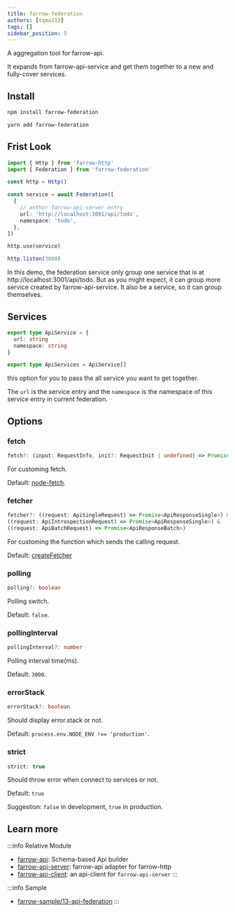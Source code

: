 ```yaml
---
title: farrow-federation
authors: [tqma113]
tags: []
sidebar_position: 5
---
```



A aggregation tool for farrow-api.

It expands from farrow-api-service and get them together to a new and fully-cover services.

## Install

<Tabs groupId="package-tool">
<TabItem value="npm" label="npm">

```bash
npm install farrow-federation
```

</TabItem>
<TabItem value="yarn" label="Yarn" default>

```bash
yarn add farrow-federation
```

</TabItem>
</Tabs>

## Frist Look

```ts
import { Http } from 'farrow-http'
import { Federation } from 'farrow-federation'

const http = Http()

const service = await Federation([
  {
    // anthor farrow-api-server entry
    url: 'http://localhost:3001/api/todo',
    namespace: 'todo',
  },
])

http.use(service)

http.listen(3000)
```

In this demo, the federation service only group one service that is at http://localhost:3001/api/todo. But as you might expect, it can group more service created by farrow-api-service. It also be a service, so it can group themselves.

## Services

```ts
export type ApiService = {
  url: string
  namespace: string
}

export type ApiServices = ApiService[]
```

this option for you to pass the all service you want to get together.

The `url` is the service entry and the `namespace` is the namespace of this service entry in current federation.

## Options

### fetch

```ts
fetch?: (input: RequestInfo, init?: RequestInit | undefined) => Promise<globalThis.Response>
```

For customing fetch.

Default: [node-fetch](https://github.com/node-fetch/node-fetch).

### fetcher

```ts
fetcher?: ((request: ApiSingleRequest) => Promise<ApiResponseSingle>) &
((request: ApiIntrospectionRequest) => Promise<ApiResponseSingle>) &
((request: ApiBatchRequest) => Promise<ApiResponseBatch>)
```

For customing the function which sends the calling request.

Default: [createFetcher](https://github.com/tqma113/farrow-federation/blob/59c824aa5ecaedfa28d37127e727b2a354cb371d/src/helpers.ts#L6)

### polling

```ts
polling?: boolean
```

Polling switch.

Default: `false`.

### pollingInterval

```ts
pollingInterval?: number
```

Polling interval time(ms).

Default: `3000`.

### errorStack

```ts
errorStack?: boolean
```

Should display error.stack or not.

Default: `process.env.NODE_ENV !== 'production'`.

### strict

```ts
strict: true
```

Should throw error when connect to services or not.

Default: `true`

Suggestion: `false` in development, `true` in production.

## Learn more

:::info Relative Module
* [farrow-api](./02-farrow-api.mdx): Schema-based Api builder
* [farrow-api-server](./03-farrow-api-server.mdx): farrow-api adapter for farrow-http
* [farrow-api-client](./04-farrow-api-client.mdx): an api-client for `farrow-api-server`
:::

:::info Sample
* [farrow-sample/13-api-federation](https://github.com/tqma113/farrow-sample/tree/main/samples/13-api-federatio)
:::
